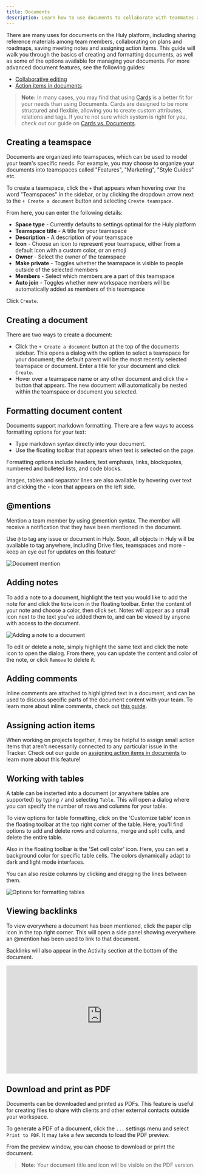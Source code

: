 ```yaml
---
title: Documents
description: Learn how to use documents to collaborate with teammates and organize information.
---
```



<YouTube id="6mz0OmGPq3Q" posterQuality="max" />

There are many uses for documents on the Huly platform, including sharing reference materials among team members, collaborating on plans and roadmaps, saving meeting notes and assigning action items. This guide will walk you through the basics of creating and formatting documents, as well as some of the options available for managing your documents. For more advanced document features, see the following guides:

- [Collaborative editing](/knowledge-management/collaborative-editing)
- [Action items in documents](/knowledge-management/documents-action-items)

> **Note:** In many cases, you may find that using [Cards](/cards/cards-overview) is a better fit for your needs than using Documents. Cards are designed to be more structured and flexible, allowing you to create custom attributes, relations and tags. If you're not sure which system is right for you, check out our guide on [Cards vs. Documents](/cards/cards-vs-documents).

## Creating a teamspace

Documents are organized into teamspaces, which can be used to model your team's specific needs. For example, you may choose to organize your documents into teamspaces called "Features", "Marketing", "Style Guides" etc.

To create a teamspace, click the `+` that appears when hovering over the word "Teamspaces" in the sidebar, or by clicking the dropdown arrow next to the `+ Create a document` button and selecting `Create teamspace`.

From here, you can enter the following details:

- **Space type** - Currently defaults to settings optimal for the Huly platform
- **Teamspace title** - A title for your teamspace
- **Description** - A description of your teamspace
- **Icon** - Choose an icon to represent your teamspace, either from a default icon with a custom color, or an emoji
- **Owner** - Select the owner of the teamspace
- **Make private** - Toggles whether the teamspace is visible to people outside of the selected members
- **Members** - Select which members are a part of this teamspace
- **Auto join** - Toggles whether new workspace members will be automatically added as members of this teamspace

Click `Create`.

## Creating a document

There are two ways to create a document:

- Click the `+ Create a document` button at the top of the documents sidebar. This opens a dialog with the option to select a teamspace for your document; the default parent will be the most recently selected teamspace or document. Enter a title for your document and click `Create`.
- Hover over a teamspace name or any other document and click the `+` button that appears. The new document will automatically be nested within the teamspace or document you selected.

## Formatting document content

Documents support markdown formatting. There are a few ways to access formatting options for your text:

- Type markdown syntax directly into your document.
- Use the floating toolbar that appears when text is selected on the page.

Formatting options include headers, text emphasis, links, blockquotes, numbered and bulleted lists, and code blocks.

Images, tables and separator lines are also available by hovering over text and clicking the `+` icon that appears on the left side.

## @mentions

Mention a team member by using @mention syntax. The member will receive a notification that they have been mentioned in the document.

Use `@` to tag any issue or document in Huly. Soon, all objects in Huly will be available to tag anywhere, including Drive files, teamspaces and more - keep an eye out for updates on this feature!

<Image src={documentMention} alt="Document mention" inferSize quality="max" />

## Adding notes

To add a note to a document, highlight the text you would like to add the note for and click the `Note` icon in the floating toolbar. Enter the content of your note and choose a color, then click `Set`. Notes will appear as a small icon next to the text you've added them to, and can be viewed by anyone with access to the document.

<Image
  src={documentNote}
  alt="Adding a note to a document"
  inferSize
  quality="max"
/>

To edit or delete a note, simply highlight the same text and click the note icon to open the dialog. From there, you can update the content and color of the note, or click `Remove` to delete it.

## Adding comments

Inline comments are attached to highlighted text in a document, and can be used to discuss specific parts of the document content with your team. To learn more about inline comments, check out [this guide](/communication/inline-comments).

## Assigning action items

When working on projects together, it may be helpful to assign small action items that aren't necessarily connected to any particular issue in the Tracker. Check out our guide on [assigning action items in documents](/knowledge-management/documents-action-items) to learn more about this feature!

## Working with tables

A table can be insterted into a document (or anywhere tables are supported) by typing `/` and selecting `Table`. This will open a dialog where you can specify the number of rows and columns for your table.

To view options for table formatting, click on the 'Customize table' icon in the floating toolbar at the top right corner of the table. Here, you'll find options to add and delete rows and columns, merge and split cells, and delete the entire table.

Also in the floating toolbar is the 'Set cell color' icon. Here, you can set a background color for specific table cells. The colors dynamically adapt to dark and light mode interfaces.

You can also resize columns by clicking and dragging the lines between them.

<Image
  src={tableFormatting}
  alt="Options for formatting tables"
  inferSize
  quality="max"
/>

## Viewing backlinks

To view everywhere a document has been mentioned, click the paper clip icon in the top right corner. This will open a side panel showing everywhere an @mention has been used to link to that document.

Backlinks will also appear in the Activity section at the bottom of the document.

<div style="position: relative; padding-top: 56.25%;">
  <iframe
    src="https://customer-davn16od7sue0s1k.cloudflarestream.com/d79854816e2015056dba03d32f65e1d5/iframe?poster=https%3A%2F%2Fcustomer-davn16od7sue0s1k.cloudflarestream.com%2Fd79854816e2015056dba03d32f65e1d5%2Fthumbnails%2Fthumbnail.jpg%3Ftime%3D%26height%3D600"
    loading="lazy"
    style="border: none; position: absolute; top: 0; left: 0; height: 100%; width: 100%;"
    allow="accelerometer; gyroscope; autoplay; encrypted-media; picture-in-picture;"
    allowfullscreen="true"
  ></iframe>
</div>

## Download and print as PDF

Documents can be downloaded and printed as PDFs. This feature is useful for creating files to share with clients and other external contacts outside your workspace.

To generate a PDF of a document, click the `...` settings menu and select `Print to PDF`. It may take a few seconds to load the PDF preview.

From the preview window, you can choose to download or print the document.

> **Note:** Your document title and icon will be visible on the PDF version.